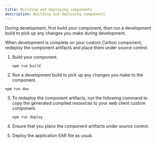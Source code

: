 ```yaml
---
title: Building and deploying components
description: Building and deploying components
---
```


 During development, first build your component, then run a development build to pick up any changes you make during development.
 
 When development is complete on your custom Carbon component, redeploy the component artifacts and place them under source control.

1. Build your component.

   ``` 
   npm run build
   ```

12. Run a development build to pick up any changes you make to the component.

   ```
   npm run dev
   ```

3. To redeploy the component artifacts, run the following command to copy the generated compiled resources to your web client custom component.

   ```
   npm run deploy
   ```

4. Ensure that you place the component artifacts under source control.
5. Deploy the application EAR file as usual.
